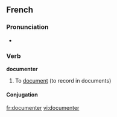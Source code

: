 ==French==

===Pronunciation===
* {{IPA|/dɔ.ky.mɑ̃.te/}}

===Verb===
'''documenter'''

# To [[document]] (to record in documents)

====Conjugation====
{{fr-conj-er|document|avoir}}

[[fr:documenter]]
[[vi:documenter]]